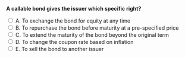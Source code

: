 ::: {.question-block}

<form onsubmit="event.preventDefault(); checkAnswer('module6_mcq_q6')" data-correct-answer="B">
<strong style="display: block;">A callable bond gives the issuer which specific right?</strong>

<label><input type="radio" name="module6_mcq_q6" value="A"> A. To exchange the bond for equity at any time</label><br>
<label><input type="radio" name="module6_mcq_q6" value="B"> B. To repurchase the bond before maturity at a pre-specified price</label><br>
<label><input type="radio" name="module6_mcq_q6" value="C"> C. To extend the maturity of the bond beyond the original term</label><br>
<label><input type="radio" name="module6_mcq_q6" value="D"> D. To change the coupon rate based on inflation</label><br>
<label><input type="radio" name="module6_mcq_q6" value="E"> E. To sell the bond to another issuer</label><br>
</form>

<div id="feedback-module6_mcq_q6" class="feedback" data-status="" style="display:none;">
✅ Correct: B. A callable bond allows the issuer to redeem the bond early, usually when interest rates fall.
</div>

:::
